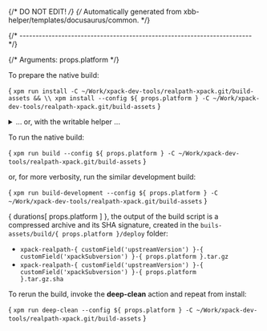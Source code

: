 {/* DO NOT EDIT! */}
{/* Automatically generated from xbb-helper/templates/docusaurus/common. */}



{/* ------------------------------------------------------------------------ */}

{/* Arguments: props.platform */}

To prepare the native build:

<CodeBlock language="sh"> {
`xpm run install -C ~/Work/xpack-dev-tools/realpath-xpack.git/build-assets && \\
xpm install --config ${ props.platform } -C ~/Work/xpack-dev-tools/realpath-xpack.git/build-assets`
} </CodeBlock>

<details>
<summary>... or, with the writable helper ...</summary>

<CodeBlock language="sh"> {
`xpm run install -C ~/Work/xpack-dev-tools/realpath-xpack.git/build-assets && \\
xpm run link-deps -C ~/Work/xpack-dev-tools/realpath-xpack.git/build-assets && \\
xpm install --config ${ props.platform } -C ~/Work/xpack-dev-tools/realpath-xpack.git/build-assets`
} </CodeBlock>

</details>

To run the native build:

<CodeBlock language="sh"> {
`xpm run build --config ${ props.platform } -C ~/Work/xpack-dev-tools/realpath-xpack.git/build-assets`
} </CodeBlock>

or, for more verbosity, run the similar development build:

<CodeBlock language="sh"> {
`xpm run build-development --config ${ props.platform } -C ~/Work/xpack-dev-tools/realpath-xpack.git/build-assets`
} </CodeBlock>

{ durations[ props.platform ] }, the output of the build script is a compressed
archive and its SHA signature, created in
the <code>buils-assets/build/{ props.platform }/deploy</code> folder:

* <code>xpack-realpath-{ customField('upstreamVersion') }-{ customField('xpackSubversion') }-{ props.platform }.tar.gz</code>
* <code>xpack-realpath-{ customField('upstreamVersion') }-{ customField('xpackSubversion') }-{ props.platform }.tar.gz.sha</code>

To rerun the build, invoke the **deep-clean** action and repeat from install:

<CodeBlock language="sh"> {
`xpm run deep-clean --config ${ props.platform } -C ~/Work/xpack-dev-tools/realpath-xpack.git/build-assets`
} </CodeBlock>
